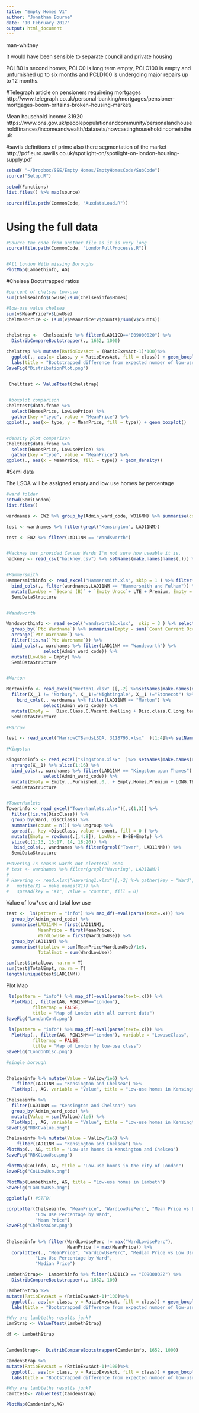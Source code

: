 ```yaml
---
title: "Empty Homes V1"
author: "Jonathan Bourne"
date: "10 February 2017"
output: html_document
---
```



man-whitney

It would have been sensible to separate council and private housing

PCLB0 is second homes, PCLC0 is long term empty, PCLC100 is empty and unfurnished up to six months and PCLD100 is undergoing major repairs up to 12 months.  

#Telegraph article on pensioners requireing mortgages
http://www.telegraph.co.uk/personal-banking/mortgages/pensioner-mortgages-boom-britains-broken-housing-market/

Mean household income 31920
https://www.ons.gov.uk/peoplepopulationandcommunity/personalandhouseholdfinances/incomeandwealth/datasets/nowcastinghouseholdincomeintheuk



#savils definitions of prime also there segmentation of the market
http://pdf.euro.savills.co.uk/spotlight-on/spotlight-on-london-housing-supply.pdf

```r
setwd( "~/Dropbox/SSE/Empty Homes/EmptyHomesCode/SubCode")
source("Setup.R")

setwd(Functions)
list.files() %>% map(source)
```



```r
source(file.path(CommonCode, "AuxdataLoad.R"))
```




# Using the full data

```r
#Source the code from another file as it is very long
source(file.path(CommonCode, "LondonFullProcesss.R"))


#All London With missing Boroughs
PlotMap(Lambethinfo, AG)

```


#Chelsea Bootstrapped ratios
```r

#percent of chelsea low-use
sum(Chelseainfo$LowUse)/sum(Chelseainfo$Homes)

#low-use value chelsea
sum(v$MeanPrice*v$LowUse)
ChelMeanPrice <- (sum(v$MeanPrice*v$counts)/sum(v$counts))


chelstrap <-  Chelseainfo %>% filter(LAD11CD=="E09000020") %>% 
  DistribCompareBootstrapper(., 1652, 1000)

chelstrap %>% mutate(RatioExvsAct = (RatioExvsAct-1)*100)%>% 
  ggplot(., aes(x= class, y = RatioExvsAct, fill = class)) + geom_boxplot() + 
  labs(title = "Bootstrapped difference from expected number of low-use homes", y = "% difference from expected")
SaveFig("DistributionPlot.png")


 Chelttest <- ValueTtest(chelstrap)

 
 #boxplot comparison
Chelttest$data.frame %>%
  select(HomesPrice, LowUsePrice) %>%
  gather(key ="type", value = "MeanPrice") %>%
ggplot(., aes(x= type, y = MeanPrice, fill = type)) + geom_boxplot()


#density plot comparison
Chelttest$data.frame %>%
  select(HomesPrice, LowUsePrice) %>%
  gather(key ="type", value = "MeanPrice") %>%
ggplot(., aes(x = MeanPrice, fill = type)) + geom_density()

```


#Semi data 

The LSOA will be assigned empty and low use homes by percentage

```r
#ward folder
setwd(SemiLondon)
list.files()

wardnames <- EW2 %>% group_by(Admin_ward_code, WD16NM) %>% summarise(counts = n(), LAD11NM = first(LAD11NM), LAD11CD = first(LAD11CD)) %>% arrange(WD16NM)

test <- wardnames %>% filter(grepl("Kensington", LAD11NM)) 

test <- EW2 %>% filter(LAD11NM == "Wandsworth")


#Hackney has provided Census Wards I'm not sure how useable it is. 
hackney <- read_csv("hackney.csv") %>% setNames(make.names(names(.))) %>% group_by(Exemption.Discount, Ward.Name) %>% summarise(counts = n()) %>% ungroup %>% spread(Exemption.Discount, counts, fill = 0) 


#Hammersmith 
Hammersmithinfo <- read_excel("Hammersmith.xls", skip = 1 ) %>% filter(!is.na(Ward) ) %>% 
  bind_cols(., filter(wardnames,LAD11NM == "Hammersmith and Fulham")) %>% select(-Ward) %>%
  mutate(LowUse = `Second (B)` + `Empty Unocc`+ LTE + Premium, Empty = LowUse - `Second (B)`) %>%
  SemiDataStructure


#Wandsworth

Wandsworthinfo <- read_excel("wandsworth2.xlsx",  skip = 3 ) %>% select(1,3) %>% 
  group_by(`Ptc Wardname`) %>% summarise(Empty = sum(`Count Current Occupancy Discounts`)) %>% ungroup %>% 
  arrange(`Ptc Wardname`) %>% 
  filter(!is.na(`Ptc Wardname`)) %>% 
  bind_cols(., wardnames %>% filter(LAD11NM == "Wandsworth") %>% 
              select(Admin_ward_code)) %>%
  mutate(LowUse = Empty) %>%
  SemiDataStructure


#Merton

Mertoninfo <- read_excel("merton1.xlsx" )[,-2] %>%setNames(make.names(names(.))) %>% slice(-1) %>% arrange(X__1) %>%
  filter(X__1 != "Norbury", X__1!="Nightingale", X__1 !="Stonecot") %>% 
    bind_cols(., wardnames %>% filter(LAD11NM == "Merton") %>% 
              select(Admin_ward_code)) %>%
  mutate(Empty =   Disc.Class.C.Vacant.dwelling + Disc.class.C.Long.term.empty + Premium.Levy, LowUse =  Disc.Class.A.Second.home + Disc.Class.B.second.home ) %>%
  SemiDataStructure

#Harrow

test <- read_excel("HarrowCTBandsLSOA. 3118795.xlsx"  )[1:4]%>% setNames(make.names(names(.))) 

#Kingston

Kingstoninfo <- read_excel("Kingston1.xlsx"  )%>% setNames(make.names(names(.))) %>%
  arrange(X__1) %>% slice(1:16) %>%
  bind_cols(., wardnames %>% filter(LAD11NM == "Kingston upon Thames") %>% 
              select(Admin_ward_code)) %>%
  mutate(Empty = Empty...Furnished..0.. + Empty.Homes.Premium + LONG.TERM.EMPTY..0.. + Structural.Repair..0.., LowUse = Empty + X2nd.Home..0..) %>%
  SemiDataStructure


#TowerHamlets
Towerinfo <- read_excel("Towerhamlets.xlsx")[,c(1,3)] %>% 
  filter(!is.na(DiscClass)) %>%
  group_by(Ward, DiscClass) %>%
  summarise(count = n()) %>% ungroup %>%
  spread(., key =DiscClass, value = count, fill = 0 ) %>% 
  mutate(Empty = rowSums(.[,4:8]), LowUse = B+BE+Empty) %>% 
  slice(c(1:13, 15:17, 14, 18:20)) %>%
   bind_cols(., wardnames %>% filter(grepl("Tower", LAD11NM))) %>%
  SemiDataStructure

#Havering Is census wards not electoral ones
# test <- wardnames %>% filter(grepl("Havering", LAD11NM))
# 
# Havering <- read.xlsx("Havering1.xlsx")[,-2] %>% gather(key = "Ward", value = "counts",-X1) %>%
#   mutate(X1 = make.names(X1)) %>%
#   spread(key = "X1", value = "counts", fill = 0)


```

Value of low*use and total low use
```r

test <-  ls(pattern = "info") %>% map_df(~eval(parse(text=.x))) %>%
  group_by(Admin_ward_code) %>%
  summarise(LAD11NM = first(LAD11NM),
            MeanPrice = first(MeanPrice),
            WardLowUse = first(WardLowUse)) %>%
  group_by(LAD11NM) %>%
  summarise(totalLow = sum(MeanPrice*WardLowUse)/1e6,
            TotalEmpt = sum(WardLowUse))

sum(test$totalLow, na.rm = T)  
sum(test$TotalEmpt, na.rm = T)  
length(unique(test$LAD11NM))

```



Plot Map
```r

 ls(pattern = "info") %>% map_df(~eval(parse(text=.x))) %>%
  PlotMap(., filter(AG, RGN15NM=="London"), 
          filtermap = FALSE,
          title = "Map of London with all current data")
SaveFig("LondonCont.png")
 
 ls(pattern = "info") %>% map_df(~eval(parse(text=.x))) %>%
  PlotMap(., filter(AG, RGN15NM=="London"), variable = "LowuseClass", 
          filtermap = FALSE, 
          title = "Map of London by low-use class")
SaveFig("LondonDisc.png")

#single borough


Chelseainfo %>% mutate(Value = ValLow/1e6) %>%
    filter(LAD11NM == "Kensington and Chelsea") %>%
  PlotMap(., AG, variable = "Value", title = "Low-use homes in Kensington and Chelsea")

Chelseainfo %>% 
  filter(LAD11NM == "Kensington and Chelsea") %>%
  group_by(Admin_ward_code) %>%
  mutate(Value = sum(ValLow)/1e6) %>%
  PlotMap(., AG, variable = "Value", title = "Low-use homes in Kensington and Chelsea")
SaveFig("RBKCvalue.png")

Chelseainfo %>% mutate(Value = ValLow/1e6) %>%
    filter(LAD11NM == "Kensington and Chelsea") %>%
PlotMap(., AG, title = "Low-use homes in Kensington and Chelsea")
SaveFig("RBKCLowUse.png")

PlotMap(CoLinfo, AG, title = "Low-use homes in the city of London")
SaveFig("CoLLowUse.png")

PlotMap(Lambethinfo, AG, title = "Low-use homes in Lambeth")
SaveFig("LamLowUse.png")

ggplotly() #STFD!

corplotter(Chelseainfo, "MeanPrice", "WardLowUsePerc", "Mean Price vs Low Use % by ward in RBKC",
           "Low Use Percentage by Ward",
           "Mean Price")
SaveFig("ChelseaCor.png")


Chelseainfo %>% filter(WardLowUsePerc != max("WardLowUsePerc"),
                       MeanPrice != max(MeanPrice)) %>%
  corplotter(., "MeanPrice", "WardLowUsePerc", "Median Price vs Low Use % by ward in RBKC",
           "Low Use Percentage by Ward",
           "Median Price")
```



```r

LambethStrap<-  Lambethinfo %>% filter(LAD11CD == "E09000022") %>% 
  DistribCompareBootstrapper(., 1652, 100)

LambethStrap %>%
mutate(RatioExvsAct = (RatioExvsAct-1)*100)%>% 
  ggplot(., aes(x= class, y = RatioExvsAct, fill = class)) + geom_boxplot() + 
  labs(title = "Bootstrapped difference from expected number of low-use homes", y = "% difference from expected")

#Why are lambteths results junk?
LamStrap <- ValueTtest(LambethStrap)

df <- LambethStrap


CamdenStrap<-  DistribCompareBootstrapper(Camdeninfo, 1652, 1000)

CamdenStrap %>%
mutate(RatioExvsAct = (RatioExvsAct-1)*100)%>% 
  ggplot(., aes(x= class, y = RatioExvsAct, fill = class)) + geom_boxplot() + 
  labs(title = "Bootstrapped difference from expected number of low-use homes", y = "% difference from expected")

#Why are lambteths results junk?
Camttest<- ValueTtest(CamdenStrap)

PlotMap(Camdeninfo,AG)

```

